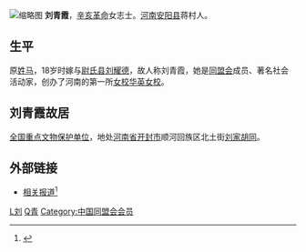 [[File:Lqx.jpg|缩略图]]
'''刘青霞'''{{BD|1877年||1922年|CatIdx=Liu}}，[[辛亥革命|辛亥革命]]女志士。[[河南|河南]][[安阳县|安阳县]]蒋村人。

==生平==
原[[馬姓|姓马]]，18岁时嫁与[[尉氏县|尉氏县]][[刘耀德|刘耀德]]，故人称刘青霞，她是[[同盟会|同盟会]]成员、著名社会活动家，创办了河南的第一所[[女校|女校]][[华英女校|华英女校]]。

== 刘青霞故居 ==
[[全国重点文物保护单位|全国重点文物保护单位]]，地处[[河南省|河南省]][[开封市|开封市]]顺河回族区北土街[[刘家胡同|刘家胡同]]。

== 外部链接 ==
*[http://www.hnta.cn/Gov/zyqy/2008-08/010902376.shtml 相关报道]{{Wayback|url=http://www.hnta.cn/Gov/zyqy/2008-08/010902376.shtml |date=20110115074006 }}<ref>{{Cite journal|title=巾帼英雄捐家产给铁路|author=冯仁杰|url=http://www.itdzs.org/Res/PayPDF/PDF//201112311032081571.pdf|journal=铁道知识|issue=6|doi=|others=|year=2011|volume=|page=9|issn=1000-0372|pmid=|access-date=2020-01-01|archive-date=2019-12-20|archive-url=https://web.archive.org/web/20191220051119/http://www.itdzs.org/Res/PayPDF/PDF//201112311032081571.pdf|dead-url=no}}</ref>

{{中國政治人物小作品}}
{{DEFAULTSORT:L}}
[[Category:安阳县人|L刘]]
[[Category:刘姓|Q青]]
[[Category:中国同盟会会员|Category:中国同盟会会员]]